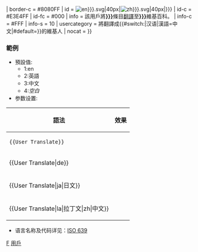 {{userbox
| float    = {{#ifeq:{{{align|left}}}|right|right|left}}
| border-c = #8080FF
| id       = [[File:ISO 639 Icon {{{1|en}}}.svg|40px|{{{2|英語}}}]][[File:ISO 639 Icon {{{3|zh}}}.svg|40px|{{{4|{{{3|}}}}}}]]
| id-c     = #E3E4FF
| id-fc    = #000
| info     = 該用戶將'''[[{{{2|{{ISO 639 name {{{1|en}}}}}}}}]]'''條目[[Wikipedia:翻譯指引|翻譯]]至'''[[{{{4|{{ISO 639 name {{{3|zh}}}}}}}}]]'''維基百科。
| info-c   = #FFF
| info-s   = 10
| usercategory = 將{{ISO 639 name {{{1|en}}}}}翻譯成{{#switch:{{{4|}}}|汉语|漢語=中文|#default={{{4|中文}}}}}的維基人
| nocat = {{{nocat|}}}
}}<noinclude>

{{clear}}
===範例===
*預設值:
**1:en
**2:英語
**3:中文
**4:''空白''
*参数设置:
{|class="wikitable"
|-
!語法
!效果
|-
|<code><nowiki>{{User Translate}}</nowiki></code>
|{{User Translate}}
|-
|<nowiki>{{User Translate|de}}</nowiki>
|{{User Translate|de}}
|-
|<nowiki>{{User Translate|ja|日文}}</nowiki>
|{{User Translate|ja|日文}}
|-
|<nowiki>{{User Translate|la|拉丁文|zh|中文}}</nowiki>
|{{User Translate|la|拉丁文|zh|中文}}
|}
*语言名称及代码详见：[[ISO 639]]
[[Category:专题用户标志模板|F]]
[[Category:翻譯模板|用戶]]
</noinclude>